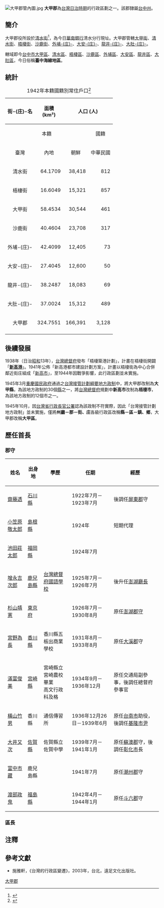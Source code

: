 {{noteTA
|1=zh-hans:庄; zh-hant:庄;
}}
[[File:大甲郡管內圖.jpg|thumb]]
'''大甲郡'''為[[台灣日治時期|台灣日治時期]]的行政區劃之一。該郡隸屬[[臺中州|台中州]]。

==簡介==
大甲郡役所設於[[清水街|清水街]]<ref>{{Cite web |url=http://blog.roodo.com/purebox/archives/20967338.html |title=為什麼不是清水郡而是大甲郡？ |access-date=2014-05-19 |archive-url=https://web.archive.org/web/20140519112054/http://blog.roodo.com/purebox/archives/20967338.html |archive-date=2014-05-19 |dead-url=yes }}</ref>，為今日[[華南銀行|華南銀行]]清水分行現址。大甲郡管轄[[大甲街|大甲街]]、[[清水街|清水街]]、[[梧棲街|梧棲街]]、[[沙鹿街|沙鹿街]]、[[外埔庄|外埔-{庄}-]]、[[大安庄|大安-{庄}-]]、[[龍井庄|龍井-{庄}-]]、[[大肚庄|大肚-{庄}-]]。

轄域即今[[臺中市|台中市]][[大甲區|大甲區]]、[[清水區_(臺灣)|清水區]]、[[梧棲區|梧棲區]]、[[沙鹿區|沙鹿區]]、[[外埔區|外埔區]]、[[大安區_(臺中市)|大安區]]、[[龍井區|龍井區]]、[[大肚區|大肚區]]，今日俗稱'''臺中海線地區'''。

==統計==
{|class=wikitable align=center
|+1942年本籍國籍別常住戶口<ref>{{cite book |author=臺灣總督官房企畫部編 |title=昭和17年末 臺灣常住戶口統計 |year=1943 |publisher=臺灣總督官房企畫部 |location=臺北 |isbn= }}</ref>
|-
!rowspan=3 align=center|街-{庄}-名
!rowspan=3 align=center|面積<br>(km²)
!colspan=6 align=center|人口 (人)
!rowspan=3 align=center|人口密度<br>(人/km²)
|-----
!colspan=3 align=center|本籍
!colspan=2 align=center|國籍
!rowspan=2 align=center|計
|-----
!align=center|臺灣
!align=center|內地
!align=center|朝鮮
!align=center|中華民國
!align=center|其他外國
|-----
|align=center|清水街
|align=right|64.1709
|align=right|38,418
|align=right|812
|align=right|14
|align=right|74
|align=right|0
|align=right|39,318
|align=right|613
|-----
|align=center|梧棲街
|align=right|16.6049
|align=right|15,321
|align=right|857
|align=right|1
|align=right|40
|align=right|0
|align=right|16,219
|align=right|977
|-----
|align=center|大甲街
|align=right|58.4534
|align=right|30,544
|align=right|461
|align=right|4
|align=right|90
|align=right|0
|align=right|31,099
|align=right|532
|-----
|align=center|沙鹿街
|align=right|40.4604
|align=right|23,708
|align=right|317
|align=right|0
|align=right|77
|align=right|0
|align=right|24,102
|align=right|596
|-----
|align=center|外埔-{庄}-
|align=right|42.4099
|align=right|12,405
|align=right|73
|align=right|0
|align=right|10
|align=right|0
|align=right|12,488
|align=right|294
|-----
|align=center|大安-{庄}-
|align=right|27.4045
|align=right|12,600
|align=right|50
|align=right|0
|align=right|2
|align=right|0
|align=right|12,652
|align=right|462
|-----
|align=center|龍井-{庄}-
|align=right|38.2487
|align=right|18,083
|align=right|69
|align=right|0
|align=right|0
|align=right|0
|align=right|18,152
|align=right|475
|-----
|align=center|大肚-{庄}-
|align=right|37.0024
|align=right|15,312
|align=right|489
|align=right|0
|align=right|19
|align=right|0
|align=right|15,820
|align=right|428
|-----
!align=center|大甲郡
!align=right|324.7551
!align=right|166,391
!align=right|3,128
!align=right|19
!align=right|312
!align=right|0
!align=right|169,850
!align=right|523
|-----
|}

==後續發展==
1938年（日治[[昭和|昭和]]13年），[[台灣總督府|台灣總督府]]發布「梧棲築港計劃」，計畫在梧棲街開闢「'''[[新高港|新高港]]'''」。1941年公佈「新高港都市建設計劃方案」，計畫以梧棲街為中心合併鄰近街庄組成「[[新高市|新高市]]」，至1944年因戰爭影響，此行政區劃並未實施。

1945年3月[[重慶國民政府|重慶國民政府]]通過之[[台灣接管計劃綱要地方政制|台灣接管計劃綱要地方政制]]中，將大甲郡改制為'''大甲縣'''，為該地方政制的30個[[縣|縣]]之一，將[[台灣總督府|台灣總督府]]規劃中'''新高市'''改制為'''梧棲市'''，為該地方政制的12個市之一。

1945年10月，因[[台灣省行政長官公署|台灣省行政長官公署]]認為該政制不符實際，因此「台灣接管計劃地方政制」並未實施，僅將'''州廳－郡－街、庄'''各級行政區改稱'''縣－區－鎮、鄉'''，大甲郡改稱'''大甲區'''。

==歷任首長==
===郡守===
{|class=wikitable
|-
!姓名!!出身地!!學歷!!任期!!經歷
|-
|[[齋藤透|齋藤透]]||[[石川縣|石川縣]]|| ||1922年7月－1923年7月||後調任[[屏東郡|屏東郡]]守
|-
|[[小笠原敬太郎|小笠原敬太郎]]||[[島根縣|島根縣]]|| ||1924年||短期代理
|-
|[[池田莊太郎|池田莊太郎]]||[[福岡縣|福岡縣]]|| ||1924年7月||
|-
|[[增永吉次郎|增永吉次郎]]||[[鹿兒島縣|鹿兒島縣]]||[[台灣總督府國語學校|台灣總督府國語學校]]||1925年7月－1926年7月||後升任[[澎湖廳長|澎湖廳長]]
|-
|[[杉山靖憲|杉山靖憲]]||[[東京府|東京府]]|| ||1926年7月－1930年8月||原任[[澎湖郡守|澎湖郡守]]
|-
|[[宮野為長|宮野為長]]||[[香川縣|香川縣]]||香川縣五板出商業學校||1931年8月－1933年8月||原任[[大溪郡|大溪郡]]守
|-
|[[滿富俊美|滿富俊美]]||[[宮崎縣|宮崎縣]]||宮崎縣立宮崎農校畢業<br>高文行政科及格||1934年9月－1936年12月||原任交通局副參事，後調任總督府參事官
|-
|[[橫山竹男|橫山竹男]]||香川縣||通信傳習所||1936年12月26日－1939年6月||原任[[台南市_(州轄市)|台南市]]助役，後調任[[基隆市長|基隆市尹]]
|-
|[[大井又次|大井又次]]||[[佐賀縣|佐賀縣]]||佐賀縣立佐賀中學||1939年7月－1941年1月||原任[[蘇澳郡|蘇澳郡]]守，後調任[[彰化市|彰化市]]長
|-
|[[富中市藏|富中市藏]]||鹿兒島縣|| ||1941年7月||原任[[潮州郡|潮州郡]]守
|-
|[[渡部政鬼|渡部政鬼]]||[[福島縣|福島縣]]|| ||1942年4月－1944年1月||原任[[斗六郡|斗六郡]]守
|}

===區長===

==注釋==
<references/>

==參考文獻==
*施雅軒，《台灣的行政區變遷》，2003年，台北，遠足文化出版社。

{{大甲郡}}
{{台中州}}
[[Category:大甲郡|]]